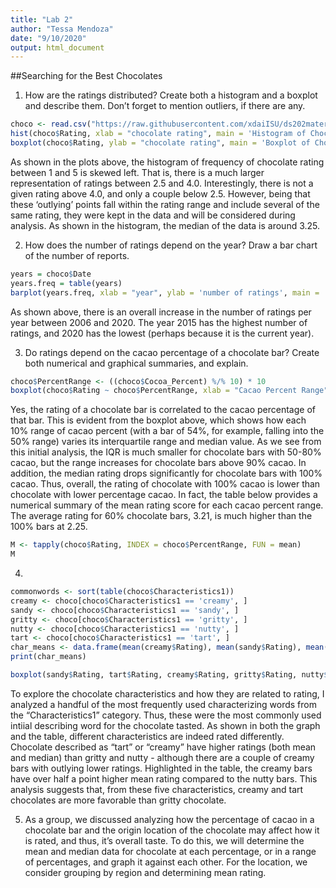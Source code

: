 ```yaml
---
title: "Lab 2"
author: "Tessa Mendoza"
date: "9/10/2020"
output: html_document
---
```

##Searching for the Best Chocolates

1) How are the ratings distributed? Create both a histogram and a boxplot and describe them. Don’t forget to mention outliers, if there are any.
```r
choco <- read.csv("https://raw.githubusercontent.com/xdaiISU/ds202materials/master/hwlabs/data/choco.csv")
hist(choco$Rating, xlab = "chocolate rating", main = 'Histogram of Chocolate Rating')
boxplot(choco$Rating, ylab = "chocolate rating", main = 'Boxplot of Chocolate Rating')
```

As shown in the plots above, the histogram of frequency of chocolate rating between 1 and 5 is skewed left. That is, there is a much larger representation of ratings between 2.5 and 4.0. Interestingly, there is not a given rating above 4.0, and only a couple below 2.5. However, being that these 'outlying' points fall within the rating range and include several of the same rating, they were kept in the data and will be considered during analysis. As shown in the histogram, the median of the data is around 3.25.

2) How does the number of ratings depend on the year? Draw a bar chart of the number of reports. 
```r
years = choco$Date
years.freq = table(years)
barplot(years.freq, xlab = "year", ylab = 'number of ratings', main = 'Number of Ratings by Year')

```

As shown above, there is an overall increase in the number of ratings per year between 2006 and 2020. The year 2015 has the highest number of ratings, and 2020 has the lowest (perhaps because it is the current year). 

3) Do ratings depend on the cacao percentage of a chocolate bar? Create both numerical and graphical summaries, and explain.
```r
choco$PercentRange <- ((choco$Cocoa_Percent) %/% 10) * 10
boxplot(choco$Rating ~ choco$PercentRange, xlab = "Cacao Percent Range", main = 'Chocolate Bar Rating by Cacao Percent', ylab = "Rating")
```

Yes, the rating of a chocolate bar is correlated to the cacao percentage of that bar. This is evident from the boxplot above, which shows how each 10% range of cacao percent (with a bar of 54%, for example, falling into the 50% range) varies its interquartile range and median value. As we see from this initial analysis, the IQR is much smaller for chocolate bars with 50-80% cacao, but the range increases for chocolate bars above 90% cacao. In addition, the median rating drops significantly for chocolate bars with 100% cacao. Thus, overall, the rating of chocolate with 100% cacao is lower than chocolate with lower percentage cacao. In fact, the table below provides a numerical summary of the mean rating score for each cacao percent range. The average rating for 60% chocolate bars, 3.21, is much higher than the 100% bars at 2.25.
```r
M <- tapply(choco$Rating, INDEX = choco$PercentRange, FUN = mean)
M
```
4) 
```r
commonwords <- sort(table(choco$Characteristics1))
creamy <- choco[choco$Characteristics1 == 'creamy', ]
sandy <- choco[choco$Characteristics1 == 'sandy', ]
gritty <- choco[choco$Characteristics1 == 'gritty', ]
nutty <- choco[choco$Characteristics1 == 'nutty', ]
tart <- choco[choco$Characteristics1 == 'tart', ]
char_means <- data.frame(mean(creamy$Rating), mean(sandy$Rating), mean(gritty$Rating), mean(nutty$Rating), mean(tart$Rating))
print(char_means)
```
```r
boxplot(sandy$Rating, tart$Rating, creamy$Rating, gritty$Rating, nutty$Rating, names = c('sandy', 'tart', 'creamy', 'gritty', 'nutty'), main = "Boxplot of Rating by Characterizing Word", ylab = 'Rating')
```

To explore the chocolate characteristics and how they are related to rating, I analyzed a handful of the most frequently used characterizing words from the "Characteristics1" category. Thus, these were the most commonly used intiial describing word for the chocolate tasted. As shown in both the graph and the table, different characteristics are indeed rated differently. Chocolate described as "tart" or "creamy" have higher ratings (both mean and median) than gritty and nutty - although there are a couple of creamy bars with outlying lower ratings. Highlighted in the table, the creamy bars have over half a point higher mean rating compared to the nutty bars. This analysis suggests that, from these five characteristics, creamy and tart chocolates are more favorable than gritty chocolate. 


5) As a group, we discussed analyzing how the percentage of cacao in a chocolate bar and the origin location of the chocolate may affect how it is rated, and thus, it's overall taste. To do this, we will determine the mean and median data for chocolate at each percentage, or in a range of percentages, and graph it against each other. For the location, we consider grouping by region and determining mean rating. 